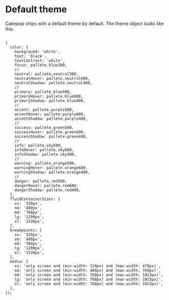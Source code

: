 # Default theme

Cakepop ships with a default theme by default. The theme object looks like this.
```tsx

{
  color: {
    background: 'white',
    text: 'black',
    textContrast: 'white',
    focus: pallete.blue300,
    //
    neutral: pallete.neutral500,
    neutralHover: pallete.neutral600,
    neutralShadow: pallete.neutral400,
    //
    primary: pallete.blue500,
    primaryHover: pallete.blue600,
    primaryShadow: pallete.blue400,
    //
    accent: pallete.purple500,
    accentHover: pallete.purple600,
    accentShadow: pallete.purple400,
    //
    success: pallete.green500,
    successHover: pallete.green600,
    successShadow: pallete.green400,
    //
    info: pallete.sky500,
    infoHover: pallete.sky600,
    infoShadow: pallete.sky400,
    //
    warning: pallete.orange500,
    warningHover: pallete.orange600,
    warningShadow: pallete.orange400,
    //
    danger: pallete.red500,
    dangerHover: pallete.red600,
    dangerShadow: pallete.red400,
  },
  fluidContainerSizes: {
    xs: '320px',
    sm: '480px',
    md: '768px',
    lg: '1200px',
    xl: '1536px',
  },
  breakpoints: {
    xs: '320px',
    sm: '480px',
    md: '768px',
    lg: '1200px',
    xl: '1536px',
  },
  media: {
    xs: 'only screen and (min-width: 320px) and (max-width: 479px)',
    sm: 'only screen and (min-width: 480px) and (max-width: 769px)',
    md: 'only screen and (min-width: 768px) and (max-width: 1023px)',
    lg: 'only screen and (min-width: 768px) and (max-width: 1023px)',
    xl: 'only screen and (min-width: 768px) and (max-width: 1023px)',
  },
});
```